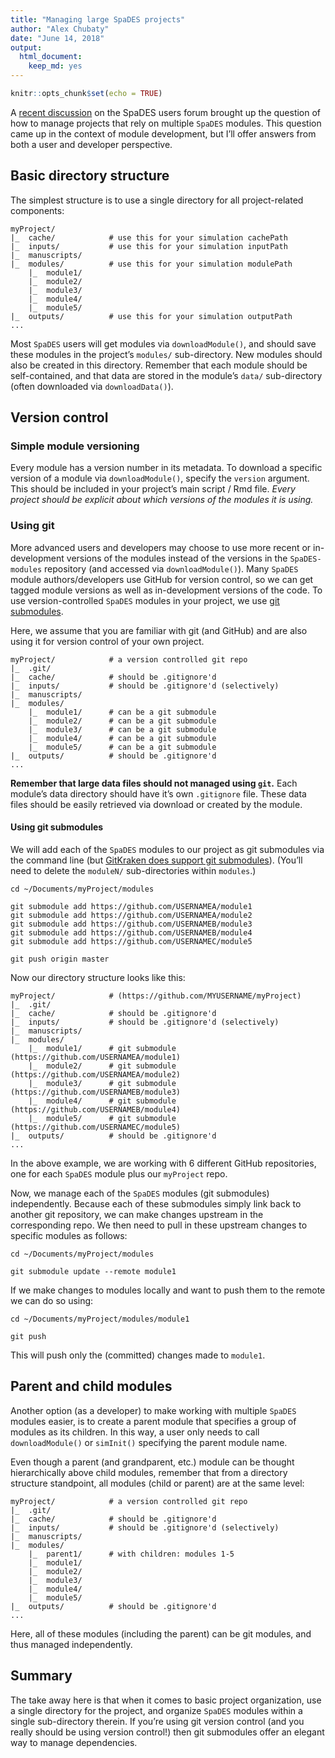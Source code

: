 ```yaml
---
title: "Managing large SpaDES projects"
author: "Alex Chubaty"
date: "June 14, 2018"
output: 
  html_document: 
    keep_md: yes
---
```


```r
knitr::opts_chunk$set(echo = TRUE)
```

A [recent discussion](https://groups.google.com/forum/#!topic/spades-users/DAWOoEGaaZA) on the SpaDES users forum brought up the question of how to manage projects that rely on multiple `SpaDES` modules.
This question came up in the context of module development, but I'll offer answers from both a user and developer perspective.

## Basic directory structure

The simplest structure is to use a single directory for all project-related components:

```
myProject/
|_  cache/            # use this for your simulation cachePath
|_  inputs/           # use this for your simulation inputPath
|_  manuscripts/
|_  modules/          # use this for your simulation modulePath
    |_  module1/
    |_  module2/
    |_  module3/
    |_  module4/
    |_  module5/
|_  outputs/          # use this for your simulation outputPath
...
```

Most `SpaDES` users will get modules via `downloadModule()`, and should save these modules in the project's `modules/` sub-directory.
New modules should also be created in this directory.
Remember that each module should be self-contained, and that data are stored in the module's `data/` sub-directory (often downloaded via `downloadData()`).

## Version control

### Simple module versioning

Every module has a version number in its metadata.
To download a specific version of a module via `downloadModule()`, specify the `version` argument.
This should be included in your project's main script / Rmd file.
*Every project should be explicit about which versions of the modules it is using.*

### Using git

More advanced users and developers may choose to use more recent or in-development versions of the modules instead of the versions in the `SpaDES-modules` repository (and accessed via `downloadModule()`).
Many `SpaDES` module authors/developers use GitHub for version control, so we can get tagged module versions as well as in-development versions of the code.
To use version-controlled `SpaDES` modules in your project, we use [git submodules](https://git-scm.com/book/en/v2/Git-Tools-Submodules).

Here, we assume that you are familiar with git (and GitHub) and are also using it for version control of your own project.

```
myProject/            # a version controlled git repo
|_  .git/
|_  cache/            # should be .gitignore'd
|_  inputs/           # should be .gitignore'd (selectively)
|_  manuscripts/
|_  modules/
    |_  module1/      # can be a git submodule
    |_  module2/      # can be a git submodule
    |_  module3/      # can be a git submodule
    |_  module4/      # can be a git submodule
    |_  module5/      # can be a git submodule
|_  outputs/          # should be .gitignore'd
...
```

**Remember that large data files should not managed using `git`.**
Each module's data directory should have it's own `.gitignore` file.
These data files should be easily retrieved via download or created by the module.

#### Using git submodules

We will add each of the `SpaDES` modules to our project as git submodules via the command line (but [GitKraken does support git submodules](https://support.gitkraken.com/working-with-repositories/submodules)).
(You'll need to delete the `moduleN/` sub-directories within `modules`.)

```
cd ~/Documents/myProject/modules

git submodule add https://github.com/USERNAMEA/module1
git submodule add https://github.com/USERNAMEA/module2
git submodule add https://github.com/USERNAMEB/module3
git submodule add https://github.com/USERNAMEB/module4
git submodule add https://github.com/USERNAMEC/module5

git push origin master
```

Now our directory structure looks like this:

```
myProject/            # (https://github.com/MYUSERNAME/myProject)
|_  .git/
|_  cache/            # should be .gitignore'd
|_  inputs/           # should be .gitignore'd (selectively)
|_  manuscripts/
|_  modules/
    |_  module1/      # git submodule (https://github.com/USERNAMEA/module1)
    |_  module2/      # git submodule (https://github.com/USERNAMEA/module2)
    |_  module3/      # git submodule (https://github.com/USERNAMEB/module3)
    |_  module4/      # git submodule (https://github.com/USERNAMEB/module4)
    |_  module5/      # git submodule (https://github.com/USERNAMEC/module5)
|_  outputs/          # should be .gitignore'd
...
```

In the above example, we are working with 6 different GitHub repositories, one for each `SpaDES` module plus our `myProject` repo.

Now, we manage each of the `SpaDES` modules (git submodules) independently.
Because each of these submodules simply link back to another git repository, we can make changes upstream in the corresponding repo.
We then need to pull in these upstream changes to specific modules as follows:

```
cd ~/Documents/myProject/modules

git submodule update --remote module1
```

If we make changes to modules locally and want to push them to the remote we can do so using:

```
cd ~/Documents/myProject/modules/module1

git push
```

This will push only the (committed) changes made to `module1`.

## Parent and child modules

Another option (as a developer) to make working with multiple `SpaDES` modules easier, is to create a parent module that specifies a group of modules as its children.
In this way, a user only needs to call `downloadModule()` or `simInit()` specifying the parent module name.

Even though a parent (and grandparent, etc.) module can be thought hierarchically above child modules, remember that from a directory structure standpoint, all modules (child or parent) are at the same level:

```
myProject/            # a version controlled git repo
|_  .git/
|_  cache/            # should be .gitignore'd
|_  inputs/           # should be .gitignore'd (selectively)
|_  manuscripts/
|_  modules/
    |_  parent1/      # with children: modules 1-5
    |_  module1/
    |_  module2/
    |_  module3/
    |_  module4/
    |_  module5/
|_  outputs/          # should be .gitignore'd
...
```

Here, all of these modules (including the parent) can be git modules, and thus managed independently.

## Summary

The take away here is that when it comes to basic project organization, use a single directory for the project, and organize `SpaDES` modules within a single sub-directory therein.
If you're using git version control (and you really should be using version control!) then git submodules offer an elegant way to manage dependencies.
